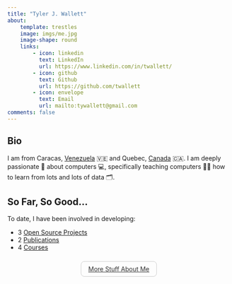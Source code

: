 ```yaml
---
title: "Tyler J. Wallett"
about:
    template: trestles
    image: imgs/me.jpg
    image-shape: round
    links:
        - icon: linkedin
          text: LinkedIn
          url: https://www.linkedin.com/in/twallett/
        - icon: github
          text: Github
          url: https://github.com/twallett
        - icon: envelope  
          text: Email
          url: mailto:tywallett@gmail.com
comments: false
---
```


## Bio

I am from Caracas, [Venezuela](https://en.wikipedia.org/wiki/Arepa) 🇻🇪 and Quebec, [Canada](https://en.wikipedia.org/wiki/Poutine) 🇨🇦. I am deeply passionate 💖 about computers 💻, specifically teaching computers 👨‍🏫 how to learn from lots and lots of data 🗂️.

## So Far, So Good...

To date, I have been involved in developing:

- <i class="bi bi-code-slash"></i> 3 [Open Source Projects](projects/) 
- <i class="bi bi-journal-text"></i> 2 [Publications](research/)
- <i class="bi bi-book"></i> 4 [Courses](courses/)

<div style="text-align: center; margin: 2rem 0;">
  <a class="btn custom-link d-inline-flex align-items-center" 
     href="about.qmd">
    <i class="bi bi-person-circle me-2"></i> More Stuff About Me
  </a>
</div>

<style>
/* Light gray button with smooth rounded border */
.btn.custom-link {
  color: #333;                 /* dark gray text */
  border: 1px solid #ccc;      /* light gray border */
  border-radius: 0.5rem;       /* smooth corners */
  padding: 0.5rem 1rem;        /* more breathing room */
  transition: color 0.2s ease, border-color 0.2s ease;
}

</style>